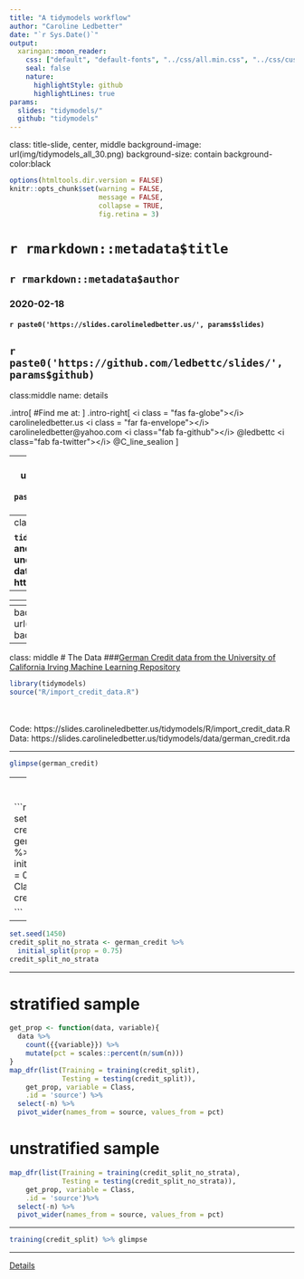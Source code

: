 ```yaml
---
title: "A tidymodels workflow"
author: "Caroline Ledbetter"
date: "`r Sys.Date()`"
output: 
  xaringan::moon_reader:
    css: ["default", "default-fonts", "../css/all.min.css", "../css/custom.css"]
    seal: false
    nature:
      highlightStyle: github
      highlightLines: true
params:
  slides: "tidymodels/"
  github: "tidymodels"
---
```

class: title-slide, center, middle
background-image: url(img/tidymodels_all_30.png)
background-size: contain
background-color:black

```r
options(htmltools.dir.version = FALSE)
knitr::opts_chunk$set(warning = FALSE, 
                      message = FALSE, 
                      collapse = TRUE,
                      fig.retina = 3)

```


# `r rmarkdown::metadata$title`

## `r rmarkdown::metadata$author`

### 2020-02-18 

#### <i class="fas fa-images"></i> `r paste0('https://slides.carolineledbetter.us/', params$slides)` 
<i class="fab fa-github-square"></i> `r paste0('https://github.com/ledbettc/slides/', params$github)`
---
class:middle
name: details
<!-- edit slides and github repo in the YAML above -->

.intro[
#Find me at: 
]
.intro-right[
<i class = "fas fa-globe"></i> carolineledbetter.us  
<i class = "far fa-envelope"></i>
carolineledbetter@yahoo.com  
<i class="fab fa-github"></i>
 @ledbettc  
<i class="fab fa-twitter"></i>
@C_line_sealion
]

---
layout: true
background-image: url(img/tidymodels_all_15.png)
background-size: contain
.footer[`r paste0('https://slides.carolineledbetter.us/', params$slides)`]
---
class:center, middle

**`tidymodels` is a "meta-package" for modeling and statistical analysis that share the underlying design philosophy, grammar, and data structures of the tidyverse**  
**&mdash; https://github.com/tidymodels/tidymodels**  

--

------
<strong>
<blockquote class="twitter-tweet">
<p lang="en" dir="ltr">
Exciting - with the tune package, 
<a href="https://twitter.com/topepos?ref_src=twsrc%5Etfw">@topepos</a> 
says the tidymodels suite of packages is now “a fully operational death star” for modeling in 
<a href="https://twitter.com/hashtag/rstats?src=hash&amp;ref_src=twsrc%5Etfw">#rstats</a>. 
Check them out! <a href="https://t.co/nCdA1Fayvv">https://t.co/nCdA1Fayvv</a></p>&mdash; 
Emily Robinson (@robinson_es) 
<a href="https://twitter.com/robinson_es/status/1204918320346157056?ref_src=twsrc%5Etfw">
December 12, 2019</a>

</blockquote> <script async src="https://platform.twitter.com/widgets.js" 
charset="utf-8"></script>
</strong> 


---
background-image: url(img/tidymodels_all.png)
background-size: contain

---
class: middle
# The Data
###[German Credit data from the University of California Irving Machine Learning Repository](https://archive.ics.uci.edu/ml/datasets/Statlog+%28German+Credit+Data%29)

```r
library(tidymodels)
source("R/import_credit_data.R")
```
<br>
<br>
Code: https://slides.carolineledbetter.us/tidymodels/R/import_credit_data.R
Data: https://slides.carolineledbetter.us/tidymodels/data/german_credit.rda

---

```r
glimpse(german_credit)
```
---
<br>
<br>
```r
set.seed(1450)
credit_split <- german_credit %>% 
  initial_split(prop = 0.75, strata = Class)
credit_split

```
<br>

--

```r
set.seed(1450)
credit_split_no_strata <- german_credit %>% 
  initial_split(prop = 0.75)
credit_split_no_strata
```

---

# stratified sample
```r
get_prop <- function(data, variable){
  data %>% 
    count({{variable}}) %>% 
    mutate(pct = scales::percent(n/sum(n)))
}
map_dfr(list(Training = training(credit_split), 
             Testing = testing(credit_split)), 
    get_prop, variable = Class, 
    .id = 'source') %>% 
  select(-n) %>% 
  pivot_wider(names_from = source, values_from = pct)
```

# unstratified sample
```r
map_dfr(list(Training = training(credit_split_no_strata), 
             Testing = testing(credit_split_no_strata)), 
    get_prop, variable = Class, 
    .id = 'source')%>% 
  select(-n) %>% 
  pivot_wider(names_from = source, values_from = pct)
```

---

```r
training(credit_split) %>% glimpse
```
---
<!-- last slide go back to details slide -->
[Details](#details)
